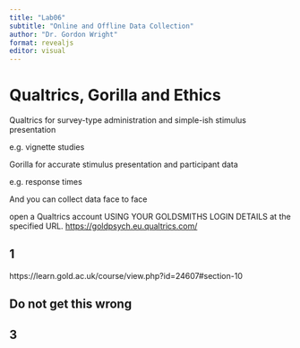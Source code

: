 ```yaml
---
title: "Lab06"
subtitle: "Online and Offline Data Collection"
author: "Dr. Gordon Wright"
format: revealjs
editor: visual
---
```


# Qualtrics, Gorilla and Ethics

Qualtrics for survey-type administration and simple-ish stimulus presentation

e.g. vignette studies

Gorilla for accurate stimulus presentation and participant data

e.g. response times

And you can collect data face to face

open a Qualtrics account USING YOUR GOLDSMITHS LOGIN DETAILS at the specified URL. <https://goldpsych.eu.qualtrics.com/> 

## 1

https://learn.gold.ac.uk/course/view.php?id=24607#section-10

## Do not get this wrong

## 3
